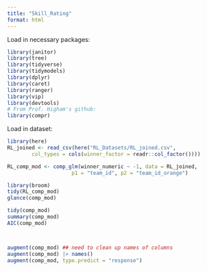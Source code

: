 ```yaml
---
title: "Skill_Rating"
format: html
---
```


Load in necessary packages:
```r
library(janitor)
library(tree)
library(tidyverse)
library(tidymodels)
library(dplyr)
library(caret)
library(ranger)
library(vip)
library(devtools)
# From Prof. Higham's github:
library(compr)
```

Load in dataset:
```r
library(here)
RL_joined <- read_csv(here("RL_Datasets/RL_joined.csv", 
        col_types = cols(winner_factor = readr::col_factor())))
```


```r
RL_comp_mod <- comp_glm(winner_numeric ~ -1, data = RL_joined,
                     p1 = "team_id", p2 = "team_id_orange")
```

```r
library(broom)
tidy(RL_comp_mod)
glance(comp_mod)

tidy(comp_mod)
summary(comp_mod)
AIC(comp_mod)



augment(comp_mod) ## need to clean up names of columns
augment(comp_mod) |> names()
augment(comp_mod, type.predict = "response")
```



